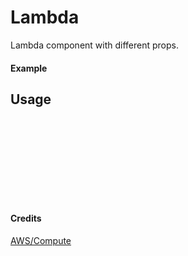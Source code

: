 
<Meta of={Lambda} title="AWS/Compute/Lambda" />

# Lambda

Lambda component with different props.

#### Example

<Canvas of={Lambda.Primary} />

## Usage

```ts
import { Lambda } from "yadl-ui";

const Example = () => {
  return (
      <Lambda />
  );
};

export default Example;
```

#### Credits
[AWS/Compute](https://aws-icons.com/)

